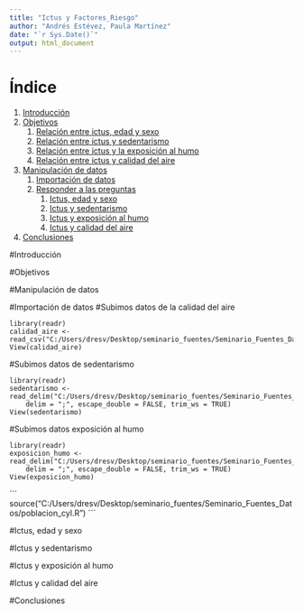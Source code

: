 ```yaml
---
title: "Ictus y Factores_Riesgo"
author: "Andrés Estévez, Paula Martínez"
date: "`r Sys.Date()`"
output: html_document
---
```


# Índice
1. [Introducción](#introducción)
2. [Objetivos](#objetivos)  
   1. [Relación entre ictus, edad y sexo](#relación-entre-ictus-edad-y-sexo)  
   2. [Relación entre ictus y sedentarismo](#relación-entre-ictus-y-sedentarismo)  
   3. [Relación entre ictus y la exposición al humo](#relación-entre-ictus-y-la-exposición-al-humo)  
   4. [Relación entre ictus y calidad del aire](#relación-entre-ictus-y-calidad-del-aire)  
3. [Manipulación de datos](#manipulación-de-datos)  
   1. [Importación de datos](#importación-de-datos)  
   2. [Responder a las preguntas](#responder-a-las-preguntas)  
      1. [Ictus, edad y sexo](#ictus-edad-y-sexo)  
      2. [Ictus y sedentarismo](#ictus-y-sedentarismo)  
      3. [Ictus y exposición al humo](#ictus-y-exposición-al-humo)  
      4. [Ictus y calidad del aire](#ictus-y-calidad-del-aire)  
4. [Conclusiones](#conclusiones)


#Introducción

#Objetivos

#Manipulación de datos

#Importación de datos
#Subimos datos de la calidad del aire
```
library(readr)
calidad_aire <- read_csv("C:/Users/dresv/Desktop/seminario_fuentes/Seminario_Fuentes_Datos/data/calidad_aire.csv")
View(calidad_aire)
```
#Subimos datos de sedentarismo
```
library(readr)
sedentarismo <- read_delim("C:/Users/dresv/Desktop/seminario_fuentes/Seminario_Fuentes_Datos/data/sedentarismo.csv", 
    delim = ";", escape_double = FALSE, trim_ws = TRUE)
View(sedentarismo)

```
#Subimos datos exposición al humo
```
library(readr)
exposicion_humo <- read_delim("C:/Users/dresv/Desktop/seminario_fuentes/Seminario_Fuentes_Datos/data/exposicion_humo.csv", 
    delim = ";", escape_double = FALSE, trim_ws = TRUE)
View(exposicion_humo)
```

```
source("C:/Users/dresv/Desktop/seminario_fuentes/Seminario_Fuentes_Datos/poblacion_cyl.R") 
´´´



#Ictus, edad y sexo

#Ictus y sedentarismo

#Ictus y exposición al humo

#Ictus y calidad del aire

#Conclusiones


